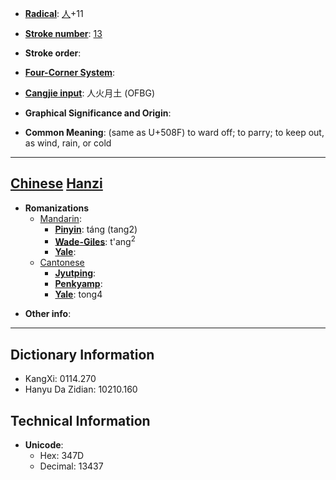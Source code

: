 * '''[[Wiktionary:Chinese radical index| Radical]]''': [[Wiktionary:Chinese radical index 人|人]]+11

* '''[[Wiktionary:Chinese total strokes index|Stroke number]]''': [[Wiktionary:Chinese total strokes index 13|13]]

* '''Stroke order''': 

* '''[[Wiktionary:Chinese four corner index|Four-Corner System]]''': 

* '''[[Wiktionary:Chinese Cangjie index|Cangjie input]]''': 人火月土 (OFBG)

* '''Graphical Significance and Origin''': 

* '''Common Meaning''': (same as U+508F) to ward off; to parry; to keep out, as wind, rain, or cold

----

== [[Chinese]] [[Hanzi]] ==

* '''Romanizations'''
** [[Mandarin]]:
*** '''[[Pinyin]]''': táng (tang2)
*** '''[[Wade-Giles]]''': t'ang<sup>2</sup>
*** '''[[Yale]]''': 
**[[Cantonese]]
***'''[[Jyutping]]''':
***'''[[Penkyamp]]''': 
***'''[[Yale]]''': tong4

* '''Other info''': 

----

== Dictionary Information ==

* KangXi: 0114.270
* Hanyu Da Zidian: 10210.160

== Technical Information ==

* '''Unicode''':
** Hex: 347D
** Decimal: 13437